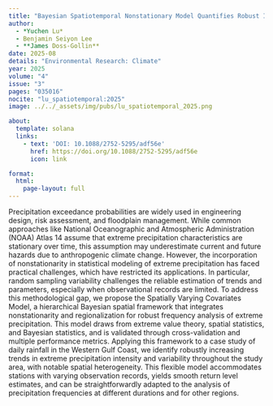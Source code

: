```yaml
---
title: "Bayesian Spatiotemporal Nonstationary Model Quantifies Robust Increases in Daily Extreme Rainfall Across the Western Gulf Coast"
author:
  - *Yuchen Lu*
  - Benjamin Seiyon Lee
  - **James Doss-Gollin**
date: 2025-08
details: "Environmental Research: Climate"
year: 2025
volume: "4"
issue: "3"
pages: "035016"
nocite: "lu_spatiotemporal:2025"
image: ../../_assets/img/pubs/lu_spatiotemporal_2025.png

about:
  template: solana
  links:
    - text: 'DOI: 10.1088/2752-5295/adf56e'
      href: https://doi.org/10.1088/2752-5295/adf56e
      icon: link

format:
  html:
    page-layout: full
---
```


Precipitation exceedance probabilities are widely used in engineering design, risk assessment, and floodplain management. While common approaches like National Oceanographic and Atmospheric Administration (NOAA) Atlas 14 assume that extreme precipitation characteristics are stationary over time, this assumption may underestimate current and future hazards due to anthropogenic climate change. However, the incorporation of nonstationarity in statistical modeling of extreme precipitation has faced practical challenges, which have restricted its applications. In particular, random sampling variability challenges the reliable estimation of trends and parameters, especially when observational records are limited. To address this methodological gap, we propose the Spatially Varying Covariates Model, a hierarchical Bayesian spatial framework that integrates nonstationarity and regionalization for robust frequency analysis of extreme precipitation. This model draws from extreme value theory, spatial statistics, and Bayesian statistics, and is validated through cross-validation and multiple performance metrics. Applying this framework to a case study of daily rainfall in the Western Gulf Coast, we identify robustly increasing trends in extreme precipitation intensity and variability throughout the study area, with notable spatial heterogeneity. This flexible model accommodates stations with varying observation records, yields smooth return level estimates, and can be straightforwardly adapted to the analysis of precipitation frequencies at different durations and for other regions.

:::{#bibliography}
:::